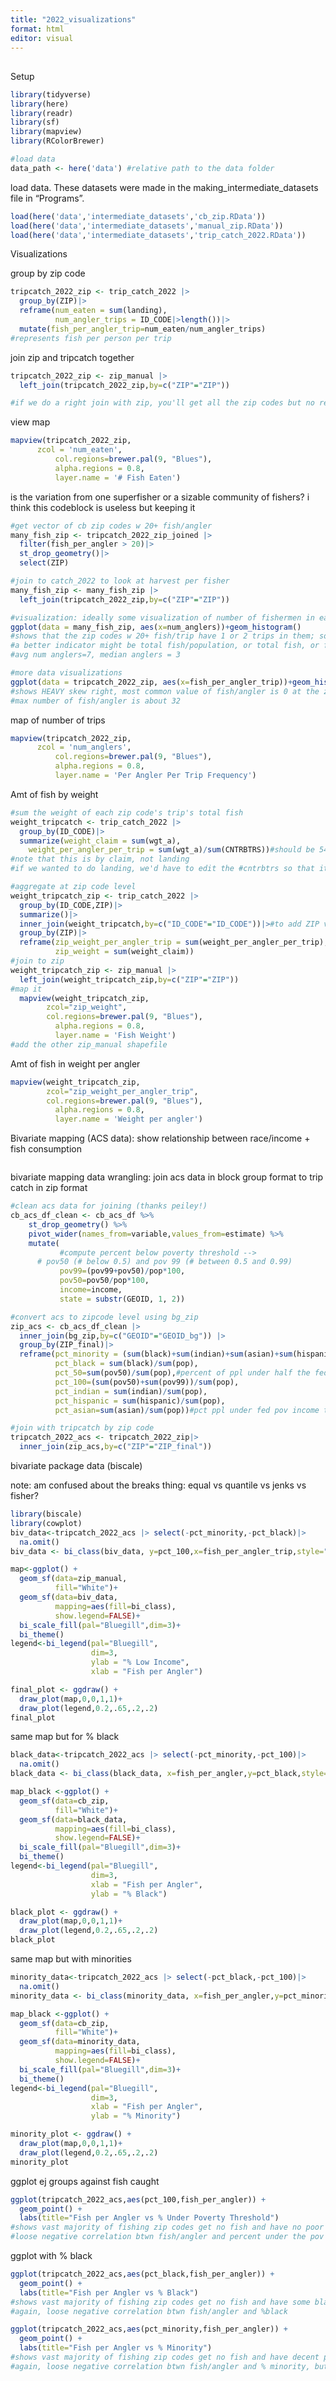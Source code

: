 ```yaml
---
title: "2022_visualizations"
format: html
editor: visual
---
```


## 

Setup

```r
library(tidyverse)
library(here)
library(readr)
library(sf)
library(mapview)
library(RColorBrewer)
```

```r
#load data
data_path <- here('data') #relative path to the data folder
```

load data. These datasets were made in the making_intermediate_datasets file in "Programs".

```r
load(here('data','intermediate_datasets','cb_zip.RData'))
load(here('data','intermediate_datasets','manual_zip.RData'))
load(here('data','intermediate_datasets','trip_catch_2022.RData'))
```

Visualizations

group by zip code

```r
tripcatch_2022_zip <- trip_catch_2022 |>
  group_by(ZIP)|>
  reframe(num_eaten = sum(landing),
          num_angler_trips = ID_CODE|>length())|>
  mutate(fish_per_angler_trip=num_eaten/num_angler_trips)
#represents fish per person per trip
```

join zip and tripcatch together

```r
tripcatch_2022_zip <- zip_manual |> 
  left_join(tripcatch_2022_zip,by=c("ZIP"="ZIP"))

#if we do a right join with zip, you'll get all the zip codes but no relative knowledge of where they are
```

view map

```r
mapview(tripcatch_2022_zip,
      zcol = 'num_eaten',
          col.regions=brewer.pal(9, "Blues"),
          alpha.regions = 0.8,
          layer.name = '# Fish Eaten')
```

is the variation from one superfisher or a sizable community of fishers? i think this codeblock is useless but keeping it

```r
#get vector of cb zip codes w 20+ fish/angler
many_fish_zip <- tripcatch_2022_zip_joined |>
  filter(fish_per_angler > 20)|>
  st_drop_geometry()|>
  select(ZIP)

#join to catch_2022 to look at harvest per fisher
many_fish_zip <- many_fish_zip |>
  left_join(tripcatch_2022_zip,by=c("ZIP"="ZIP"))

#visualization: ideally some visualization of number of fishermen in each zip code. x axis num fisherman, y axis number of zip codes
ggplot(data = many_fish_zip, aes(x=num_anglers))+geom_histogram()
#shows that the zip codes w 20+ fish/trip have 1 or 2 trips in them; so super dark areas are not nec places where lots of fish consumption is happening
#a better indicator might be total fish/population, or total fish, or filtering to areas that have at least 3 anglers in them
#avg num anglers=7, median anglers = 3
```

```r
#more data visualizations
ggplot(data = tripcatch_2022_zip, aes(x=fish_per_angler_trip))+geom_histogram()
#shows HEAVY skew right, most common value of fish/angler is 0 at the zipcode level
#max number of fish/angler is about 32
```

map of number of trips

```r
mapview(tripcatch_2022_zip,
      zcol = 'num_anglers',
          col.regions=brewer.pal(9, "Blues"),
          alpha.regions = 0.8,
          layer.name = 'Per Angler Per Trip Frequency')
```

Amt of fish by weight

```r
#sum the weight of each zip code's trip's total fish
weight_tripcatch <- trip_catch_2022 |>
  group_by(ID_CODE)|>
  summarize(weight_claim = sum(wgt_a),
    weight_per_angler_per_trip = sum(wgt_a)/sum(CNTRBTRS))#should be 5444 obs
#note that this is by claim, not landing
#if we wanted to do landing, we'd have to edit the #cntrbtrs so that it shares values with the LEADER variable

#aggregate at zip code level
weight_tripcatch_zip <- trip_catch_2022 |>
  group_by(ID_CODE,ZIP)|>
  summarize()|>
  inner_join(weight_tripcatch,by=c("ID_CODE"="ID_CODE"))|>#to add ZIP variable
  group_by(ZIP)|>
  reframe(zip_weight_per_angler_trip = sum(weight_per_angler_per_trip),
          zip_weight = sum(weight_claim))
#join to zip
weight_tripcatch_zip <- zip_manual |>
  left_join(weight_tripcatch_zip,by=c("ZIP"="ZIP"))
#map it
  mapview(weight_tripcatch_zip,
        zcol="zip_weight",
        col.regions=brewer.pal(9, "Blues"),
          alpha.regions = 0.8,
          layer.name = 'Fish Weight') 
#add the other zip_manual shapefile
```

Amt of fish in weight per angler

```r
mapview(weight_tripcatch_zip,
        zcol="zip_weight_per_angler_trip",
        col.regions=brewer.pal(9, "Blues"),
          alpha.regions = 0.8,
          layer.name = 'Weight per angler')
```

Bivariate mapping (ACS data): show relationship between race/income + fish consumption

```r

```

bivariate mapping data wrangling: join acs data in block group format to trip catch in zip format

```r
#clean acs data for joining (thanks peiley!)
cb_acs_df_clean <- cb_acs_df %>%
    st_drop_geometry() %>%
    pivot_wider(names_from=variable,values_from=estimate) %>%
    mutate(
           #compute percent below poverty threshold -->
      # pov50 (# below 0.5) and pov 99 (# between 0.5 and 0.99)
           pov99=(pov99+pov50)/pop*100,
           pov50=pov50/pop*100,
           income=income,
           state = substr(GEOID, 1, 2))

#convert acs to zipcode level using bg_zip
zip_acs <- cb_acs_df_clean |>
  inner_join(bg_zip,by=c("GEOID"="GEOID_bg")) |>
  group_by(ZIP_final)|>
  reframe(pct_minority = (sum(black)+sum(indian)+sum(asian)+sum(hispanic))/sum(pop),
          pct_black = sum(black)/sum(pop),
          pct_50=sum(pov50)/sum(pop),#percent of ppl under half the fed poverty income threshold
          pct_100=(sum(pov50)+sum(pov99))/sum(pop),
          pct_indian = sum(indian)/sum(pop),
          pct_hispanic = sum(hispanic)/sum(pop),
          pct_asian=sum(asian)/sum(pop))#pct ppl under fed pov income threshold

#join with tripcatch by zip code
tripcatch_2022_acs <- tripcatch_2022_zip|>
  inner_join(zip_acs,by=c("ZIP"="ZIP_final"))
```

bivariate package data (biscale)

note: am confused about the breaks thing: equal vs quantile vs jenks vs fisher?

```r
library(biscale)
library(cowplot)
biv_data<-tripcatch_2022_acs |> select(-pct_minority,-pct_black)|>
  na.omit()
biv_data <- bi_class(biv_data, y=pct_100,x=fish_per_angler_trip,style="jenks",dim=3)
```

```r
map<-ggplot() +
  geom_sf(data=zip_manual,
          fill="White")+
  geom_sf(data=biv_data,
          mapping=aes(fill=bi_class),
          show.legend=FALSE)+
  bi_scale_fill(pal="Bluegill",dim=3)+
  bi_theme() 
legend<-bi_legend(pal="Bluegill",
                  dim=3,
                  ylab = "% Low Income",
                  xlab = "Fish per Angler")

final_plot <- ggdraw() +
  draw_plot(map,0,0,1,1)+
  draw_plot(legend,0.2,.65,.2,.2)
final_plot
```

same map but for % black

```r
black_data<-tripcatch_2022_acs |> select(-pct_minority,-pct_100)|>
  na.omit()
black_data <- bi_class(black_data, x=fish_per_angler,y=pct_black,style="jenks",dim=3)

map_black <-ggplot() +
  geom_sf(data=cb_zip,
          fill="White")+
  geom_sf(data=black_data,
          mapping=aes(fill=bi_class),
          show.legend=FALSE)+
  bi_scale_fill(pal="Bluegill",dim=3)+
  bi_theme() 
legend<-bi_legend(pal="Bluegill",
                  dim=3,
                  xlab = "Fish per Angler",
                  ylab = "% Black")

black_plot <- ggdraw() +
  draw_plot(map,0,0,1,1)+
  draw_plot(legend,0.2,.65,.2,.2)
black_plot
```

same map but with minorities

```r
minority_data<-tripcatch_2022_acs |> select(-pct_black,-pct_100)|>
  na.omit()
minority_data <- bi_class(minority_data, x=fish_per_angler,y=pct_minority,style="jenks",dim=3)

map_black <-ggplot() +
  geom_sf(data=cb_zip,
          fill="White")+
  geom_sf(data=minority_data,
          mapping=aes(fill=bi_class),
          show.legend=FALSE)+
  bi_scale_fill(pal="Bluegill",dim=3)+
  bi_theme() 
legend<-bi_legend(pal="Bluegill",
                  dim=3,
                  xlab = "Fish per Angler",
                  ylab = "% Minority")

minority_plot <- ggdraw() +
  draw_plot(map,0,0,1,1)+
  draw_plot(legend,0.2,.65,.2,.2)
minority_plot
```

ggplot ej groups against fish caught

```r
ggplot(tripcatch_2022_acs,aes(pct_100,fish_per_angler)) +
  geom_point() +
  labs(title="Fish per Angler vs % Under Poverty Threshold")
#shows vast majority of fishing zip codes get no fish and have no poor people
#loose negative correlation btwn fish/angler and percent under the pov threshold
```

ggplot with % black

```r
ggplot(tripcatch_2022_acs,aes(pct_black,fish_per_angler)) +
  geom_point() +
  labs(title="Fish per Angler vs % Black")
#shows vast majority of fishing zip codes get no fish and have some black people
#again, loose negative correlation btwn fish/angler and %black
```

```r
ggplot(tripcatch_2022_acs,aes(pct_minority,fish_per_angler)) +
  geom_point() +
  labs(title="Fish per Angler vs % Minority")
#shows vast majority of fishing zip codes get no fish and have decent percentage minorities
#again, loose negative correlation btwn fish/angler and % minority, but way less than before; implies nonblack minorities more likely to fish than blacks?
```
